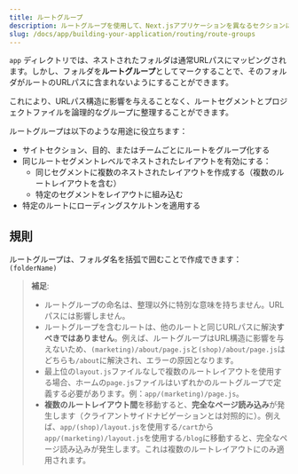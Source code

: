 ```yaml
---
title: ルートグループ
description: ルートグループを使用して、Next.jsアプリケーションを異なるセクションに分割できます。
slug: /docs/app/building-your-application/routing/route-groups
---
```


`app` ディレクトリでは、ネストされたフォルダは通常URLパスにマッピングされます。しかし、フォルダを**ルートグループ**としてマークすることで、そのフォルダがルートのURLパスに含まれないようにすることができます。

これにより、URLパス構造に影響を与えることなく、ルートセグメントとプロジェクトファイルを論理的なグループに整理することができます。

ルートグループは以下のような用途に役立ちます：

- サイトセクション、目的、またはチームごとにルートをグループ化する
- 同じルートセグメントレベルでネストされたレイアウトを有効にする：
  - 同じセグメントに複数のネストされたレイアウトを作成する（複数のルートレイアウトを含む）
  - 特定のセグメントをレイアウトに組み込む
- 特定のルートにローディングスケルトンを適用する

## 規則

ルートグループは、フォルダ名を括弧で囲むことで作成できます：`(folderName)`

> **補足**:
>
> - ルートグループの命名は、整理以外に特別な意味を持ちません。URLパスには影響しません。
> - ルートグループを含むルートは、他のルートと同じURLパスに解決**すべきではありません**。例えば、ルートグループはURL構造に影響を与えないため、`(marketing)/about/page.js`と`(shop)/about/page.js`はどちらも`/about`に解決され、エラーの原因となります。
> - 最上位の`layout.js`ファイルなしで複数のルートレイアウトを使用する場合、ホームの`page.js`ファイルはいずれかのルートグループで定義する必要があります。例：`app/(marketing)/page.js`。
> - **複数のルートレイアウト間**を移動すると、**完全なページ読み込み**が発生します（クライアントサイドナビゲーションとは対照的に）。例えば、`app/(shop)/layout.js`を使用する`/cart`から`app/(marketing)/layout.js`を使用する`/blog`に移動すると、完全なページ読み込みが発生します。これは複数のルートレイアウトにのみ適用されます。
